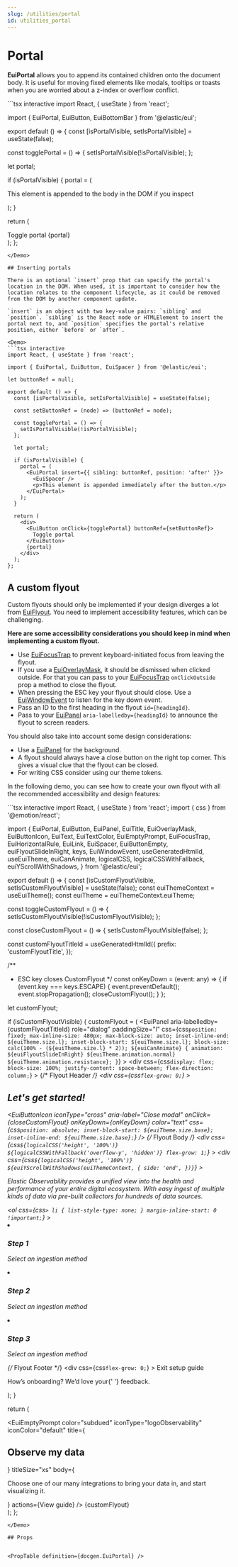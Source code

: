 ```yaml
---
slug: /utilities/portal
id: utilities_portal
---
```


# Portal

**EuiPortal** allows you to append its contained children onto the document body. It is useful for moving fixed elements like modals, tooltips or toasts when you are worried about a z-index or overflow conflict.

<Demo>
```tsx interactive
import React, { useState } from 'react';

import { EuiPortal, EuiButton, EuiBottomBar } from '@elastic/eui';

export default () => {
  const [isPortalVisible, setIsPortalVisible] = useState(false);

  const togglePortal = () => {
    setIsPortalVisible(!isPortalVisible);
  };

  let portal;

  if (isPortalVisible) {
    portal = (
      <EuiPortal>
        <EuiBottomBar>
          <p>This element is appended to the body in the DOM if you inspect</p>
        </EuiBottomBar>
      </EuiPortal>
    );
  }
  
  return (
    <div>
      <EuiButton onClick={togglePortal}>Toggle portal</EuiButton>
      {portal}
    </div>
  );
};
```
</Demo>

## Inserting portals

There is an optional `insert` prop that can specify the portal's location in the DOM. When used, it is important to consider how the location relates to the component lifecycle, as it could be removed from the DOM by another component update.

`insert` is an object with two key-value pairs: `sibling` and `position`. `sibling` is the React node or HTMLElement to insert the portal next to, and `position` specifies the portal's relative position, either `before` or `after`.

<Demo>
```tsx interactive
import React, { useState } from 'react';

import { EuiPortal, EuiButton, EuiSpacer } from '@elastic/eui';

let buttonRef = null;

export default () => {
  const [isPortalVisible, setIsPortalVisible] = useState(false);

  const setButtonRef = (node) => (buttonRef = node);

  const togglePortal = () => {
    setIsPortalVisible(!isPortalVisible);
  };

  let portal;

  if (isPortalVisible) {
    portal = (
      <EuiPortal insert={{ sibling: buttonRef, position: 'after' }}>
        <EuiSpacer />
        <p>This element is appended immediately after the button.</p>
      </EuiPortal>
    );
  }

  return (
    <div>
      <EuiButton onClick={togglePortal} buttonRef={setButtonRef}>
        Toggle portal
      </EuiButton>
      {portal}
    </div>
  );
};
```
</Demo>

## A custom flyout

Custom flyouts should only be implemented if your design diverges a lot from [EuiFlyout](../layout/flyout/flyout.mdx). You need to implement accessibility features, which can be challenging.

**Here are some accessibility considerations you should keep in mind when implementing a custom flyout.**

* Use [EuiFocusTrap](./focus_trap/overview.mdx) to prevent keyboard-initiated focus from leaving the flyout.
* If you use a [EuiOverlayMask](./overlay_mask.mdx), it should be dismissed when clicked outside. For that you can pass to your [EuiFocusTrap](./focus_trap/overview.mdx) `onClickOutside` prop a method to close the flyout.
* When pressing the ESC key your flyout should close. Use a [EuiWindowEvent](./window_events/overview.mdx) to listen for the key down event.
* Pass an ID to the first heading in the flyout `id={headingId}`.
* Pass to your [EuiPanel](../layout/panel/overview.mdx) `aria-labelledby={headingId}` to announce the flyout to screen readers.

You should also take into account some design considerations:

* Use a [EuiPanel](../layout/panel/overview.mdx) for the background.
* A flyout should always have a close button on the right top corner. This gives a visual clue that the flyout can be closed.
* For writing CSS consider using our theme tokens.

In the following demo, you can see how to create your own flyout with all the recommended accessibility and design features:

<Demo>
```tsx interactive
import React, { useState } from 'react';
import { css } from '@emotion/react';

import {
  EuiPortal,
  EuiButton,
  EuiPanel,
  EuiTitle,
  EuiOverlayMask,
  EuiButtonIcon,
  EuiText,
  EuiTextColor,
  EuiEmptyPrompt,
  EuiFocusTrap,
  EuiHorizontalRule,
  EuiLink,
  EuiSpacer,
  EuiButtonEmpty,
  euiFlyoutSlideInRight,
  keys,
  EuiWindowEvent,
  useGeneratedHtmlId,
  useEuiTheme,
  euiCanAnimate,
  logicalCSS,
  logicalCSSWithFallback,
  euiYScrollWithShadows,
} from '@elastic/eui';

export default () => {
  const [isCustomFlyoutVisible, setIsCustomFlyoutVisible] = useState(false);
  const euiThemeContext = useEuiTheme();
  const euiTheme = euiThemeContext.euiTheme;

  const toggleCustomFlyout = () => {
    setIsCustomFlyoutVisible(!isCustomFlyoutVisible);
  };

  const closeCustomFlyout = () => {
    setIsCustomFlyoutVisible(false);
  };

  const customFlyoutTitleId = useGeneratedHtmlId({
    prefix: 'customFlyoutTitle',
  });

  /**
   * ESC key closes CustomFlyout
   */
  const onKeyDown = (event: any) => {
    if (event.key === keys.ESCAPE) {
      event.preventDefault();
      event.stopPropagation();
      closeCustomFlyout();
    }
  };

  let customFlyout;

  if (isCustomFlyoutVisible) {
    customFlyout = (
      <EuiPortal>
        <EuiOverlayMask>
          <EuiFocusTrap onClickOutside={closeCustomFlyout}>
            <EuiPanel
              aria-labelledby={customFlyoutTitleId}
              role="dialog"
              paddingSize="l"
              css={css`
                position: fixed;
                max-inline-size: 480px;
                max-block-size: auto;
                inset-inline-end: ${euiTheme.size.l};
                inset-block-start: ${euiTheme.size.l};
                block-size: calc(100% - (${euiTheme.size.l} * 2));
                ${euiCanAnimate} {
                  animation: ${euiFlyoutSlideInRight}
                    ${euiTheme.animation.normal}
                    ${euiTheme.animation.resistance};
                }
              `}
            >
              <div
                css={css`
                  display: flex;
                  block-size: 100%;
                  justify-content: space-between;
                  flex-direction: column;
                `}
              >
                {/* Flyout Header */}
                <div
                  css={css`
                    flex-grow: 0;
                  `}
                >
                  <EuiSpacer size="s" />
                  <EuiTitle size="m">
                    <h2 id={customFlyoutTitleId}>Let&apos;s get started!</h2>
                  </EuiTitle>
                  <EuiButtonIcon
                    iconType="cross"
                    aria-label="Close modal"
                    onClick={closeCustomFlyout}
                    onKeyDown={onKeyDown}
                    color="text"
                    css={css`
                      position: absolute;
                      inset-block-start: ${euiTheme.size.base};
                      inset-inline-end: ${euiTheme.size.base};
                    `}
                  />
                  <EuiHorizontalRule />
                </div>
                {/* Flyout Body */}
                <div
                  css={css`
                    ${logicalCSS('height', '100%')}
                    ${logicalCSSWithFallback('overflow-y', 'hidden')}
                    flex-grow: 1;
                  `}
                >
                  <div
                    css={css`
                      ${logicalCSS('height', '100%')}
                      ${euiYScrollWithShadows(euiThemeContext, {
                        side: 'end',
                      })}
                    `}
                  >
                    <EuiText size="s">
                      <p>
                        Elastic Observability provides a unified view into the
                        health and performance of your entire digital ecosystem.
                        With easy ingest of multiple kinds of data via pre-built
                        collectors for hundreds of data sources.
                      </p>
                      <EuiHorizontalRule />
                      <ol
                        css={css`
                          > li {
                            list-style-type: none;
                          }
                          margin-inline-start: 0 !important;
                        `}
                      >
                        <li>
                          <h3>Step 1</h3>
                          <p>Select an ingestion method</p>
                          <EuiHorizontalRule />
                        </li>
                        <li>
                          <EuiTextColor color="subdued">
                            <h3>Step 2</h3>
                            <p>Select an ingestion method</p>
                          </EuiTextColor>
                          <EuiHorizontalRule />
                        </li>
                        <li>
                          <EuiTextColor color="subdued">
                            <h3>Step 3</h3>
                            <p>Select an ingestion method</p>
                          </EuiTextColor>
                          <EuiHorizontalRule />
                        </li>
                      </ol>
                    </EuiText>
                  </div>
                </div>
                {/* Flyout Footer */}
                <div
                  css={css`
                    flex-grow: 0;
                  `}
                >
                  <EuiText textAlign="center" color="subdued" size="s">
                    <EuiButtonEmpty onClick={closeCustomFlyout} size="s">
                      Exit setup guide
                    </EuiButtonEmpty>
                    <EuiSpacer size="s" />
                    <p>
                      How’s onboarding? We’d love your{' '}
                      <EuiLink href="#">feedback</EuiLink>.
                    </p>
                  </EuiText>
                </div>
              </div>
            </EuiPanel>
          </EuiFocusTrap>
        </EuiOverlayMask>
      </EuiPortal>
    );
  }

  return (
    <div>
      <EuiWindowEvent event="keydown" handler={onKeyDown} />
      <EuiEmptyPrompt
        color="subdued"
        iconType="logoObservability"
        iconColor="default"
        title={<h2>Observe my data</h2>}
        titleSize="xs"
        body={
          <p>
            Choose one of our many integrations to bring your data in, and start
            visualizing it.
          </p>
        }
        actions={<EuiButton onClick={toggleCustomFlyout}>View guide</EuiButton>}
      />
      {customFlyout}
    </div>
  );
};
```
</Demo>

## Props


<PropTable definition={docgen.EuiPortal} />

